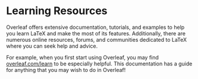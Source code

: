 # Learning Resources {.sec-resources}

Overleaf offers extensive documentation, tutorials, and examples to help you learn LaTeX and make the most of its features. Additionally, there are numerous online resources, forums, and communities dedicated to LaTeX where you can seek help and advice.

For example, when you first start using Overleaf, you may find [overleaf.com/learn](https://overleaf.com/learn) to be especially helpful. This documentation has a guide for anything that you may wish to do in Overleaf!
